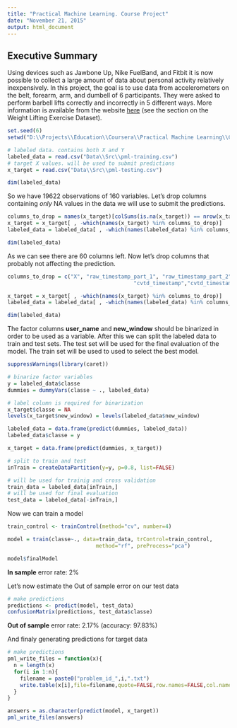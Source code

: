 ```yaml
---
title: "Practical Machine Learning. Course Project"
date: "November 21, 2015"
output: html_document
---
```


## Executive Summary
Using devices such as Jawbone Up, Nike FuelBand, and Fitbit it is now possible to collect a large amount of data about personal activity relatively inexpensively. In this project, the goal is to use data from accelerometers on the belt, forearm, arm, and dumbell of 6 participants. They were asked to perform barbell lifts correctly and incorrectly in 5 different ways. More information is available from the website [here](http://example.comhttp://groupware.les.inf.puc-rio.br/har) (see the section on the Weight Lifting Exercise Dataset).


```r
set.seed(6)
setwd("D:\\Projects\\Education\\Coursera\\Practical Machine Learning\\Course Project\\Practical-Machine-Learning")

# labeled data. contains both X and Y
labeled_data = read.csv("Data\\Src\\pml-training.csv")
# target X values. will be used to submit predictions
x_target = read.csv("Data\\Src\\pml-testing.csv")

dim(labeled_data)
```

So we have 19622 observations of  160 variables. Let's drop columns containing *only* NA values in the data we will use to submit the predictions.

```r
columns_to_drop = names(x_target)[colSums(is.na(x_target)) == nrow(x_target)]
x_target = x_target[ , -which(names(x_target) %in% columns_to_drop)]
labeled_data = labeled_data[ , -which(names(labeled_data) %in% columns_to_drop)]

dim(labeled_data)
```
As we can see there are 60 columns left.
Now let's drop columns that probably not affecting the prediction.
```r
columns_to_drop = c("X", "raw_timestamp_part_1", "raw_timestamp_part_2",
										"cvtd_timestamp","cvtd_timestamp", "problem_id")

x_target = x_target[ , -which(names(x_target) %in% columns_to_drop)]
labeled_data = labeled_data[ , -which(names(labeled_data) %in% columns_to_drop)]

dim(labeled_data)
```
The factor columns **user_name** and **new_window** should be binarized in order to be used as a variable. After this we can split the labeled data to train and test sets. The test set will be used for the final evaluation of the model. The train set will be used to used to select the best model.

```r
suppressWarnings(library(caret))

# binarize factor variables
y = labeled_data$classe
dummies = dummyVars(classe ~ ., labeled_data)

# label column is required for binarization
x_target$classe = NA
levels(x_target$new_window) = levels(labeled_data$new_window)

labeled_data = data.frame(predict(dummies, labeled_data))
labeled_data$classe = y

x_target = data.frame(predict(dummies, x_target))

# split to train and test
inTrain = createDataPartition(y=y, p=0.8, list=FALSE)

# will be used for trainig and cross validation
train_data = labeled_data[inTrain,]
# will be used for final evaluation
test_data = labeled_data[-inTrain,]

```

Now we can train a model
```r
train_control <- trainControl(method="cv", number=4)

model = train(classe~., data=train_data, trControl=train_control, 
							method="rf", preProcess="pca")
```

```r
model$finalModel
```
**In sample** error rate: 2%

Let's now estimate the Out of sample error on our test data
```r
# make predictions
predictions <- predict(model, test_data)
confusionMatrix(predictions, test_data$classe)

```
**Out of sample** error rate: 2.17% (accuracy: 97.83%)

And finaly generating predictions for target data
```r
# make predictions
pml_write_files = function(x){
  n = length(x)
  for(i in 1:n){
    filename = paste0("problem_id_",i,".txt")
    write.table(x[i],file=filename,quote=FALSE,row.names=FALSE,col.names=FALSE)
  }
}

answers = as.character(predict(model, x_target))
pml_write_files(answers)

```